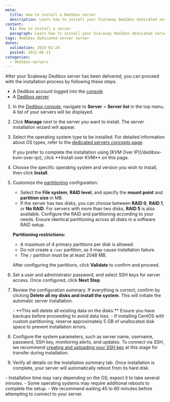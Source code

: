 ```yaml
---
meta:
  title: How to install a Dedibox server 
  description: Learn how to install your Scaleway Dedibox dedicated server with step-by-step instructions for OS selection, partitioning, and configuration.
content:
  h1: How to install a server 
  paragraph: Learn how to install your Scaleway Dedibox dedicated server with step-by-step instructions for OS selection, partitioning, and configuration.
tags: dedibox dedicated-server server 
dates:
  validation: 2025-02-24
  posted: 2021-06-11
categories:
  - dedibox-servers
---
```



After your Scaleway Dedibox server has been delivered, you can proceed with the installation process by following these steps.

<Requirements />

- A Dedibox account logged into the [console](https://console.online.net)
- A [Dedibox server](/dedibox/how-to/order-a-server/)

1. In the [Dedibox console](https://console.online.net/), navigate to **Server** > **Server list** in the top menu. A list of your servers will be displayed.
2. Click **Manage** next to the server you want to install. The server installation wizard will appear.
3. Select the operating system type to be installed.
   <Message type="tip">
     For detailed information about OS types, refer to the [dedicated servers concepts page](/dedibox/concepts/#os-type).
   </Message>

   <Message type="note">
     If you prefer to complete the installation using [KVM Over IP](/dedibox-kvm-over-ip/), click **Install over KVM** on this page.
   </Message>
4. Choose the specific operating system and version you wish to install, then click **Install**.
5. Customize the [partitioning](/dedibox/concepts/#partitioning) configuration:

   - Select the **File system**, **RAID level**, and specify the **mount point** and **partition size** in MB.
   - If the server has two disks, you can choose between **RAID 0**, **RAID 1**, or **No RAID**. For servers with more than two disks, **RAID 5** is also available. Configure the RAID and partitioning according to your needs. Ensure identical partitioning across all disks in a software RAID setup.

   **Partitioning restrictions:**
   - A maximum of 4 primary partitions per disk is allowed.
   - Do not create a `/var` partition, as it may cause installation failure.
   - The `/` partition must be at least 2048 MB.

   After configuring the partitions, click **Validate** to confirm and proceed.

6. Set a user and administrator password, and select SSH keys for server access. Once configured, click **Next Step**.
7. Review the configuration summary. If everything is correct, confirm by clicking **Delete all my disks and install the system**. This will initiate the automatic server installation.

   <Message type="important">
     - **This will delete all existing data on the disks.** Ensure you have backups before proceeding to avoid data loss.
     - If installing CentOS with custom partitioning, reserve approximately 5 GB of unallocated disk space to prevent installation errors.
   </Message>
8. Configure the system parameters, such as server name, username, password, SSH key, monitoring alerts, and updates.
   <Message type="note">
     To connect via SSH, we recommend [creating and uploading your SSH key](/dedibox-account/how-to/upload-an-ssh-key/) at this stage for transfer during installation.
   </Message>
9. Verify all details on the installation summary tab. Once installation is complete, your server will automatically reboot from its hard disk.

<Message type="note">
  - Installation time may vary depending on the OS; expect it to take several minutes.
  - Some operating systems may require additional reboots to complete the setup.
  - We recommend waiting 45 to 60 minutes before attempting to connect to your server.
</Message>